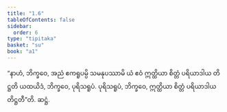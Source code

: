 ```yaml
---
title: "1.6"
tableOfContents: false
sidebar:
  order: 6
type: "tipitaka"
basket: "su"
book: "a1"
---
```



<DynamicBreadcrumb />

<Division number="6" book="a1" e="ch" v="15" p="2">

<Paragraph number="13" book="a1">
“နာဟံ, ဘိက္ခဝေ, အညံ ဧကရူပမ္ပိ သမနုပဿာမိ ယံ ဧဝံ ဣတ္ထိယာ စိတ္တံ ပရိယာဒါယ တိဋ္ဌတိ ယထယိဒံ, ဘိက္ခဝေ, ပုရိသရူပံ. ပုရိသရူပံ, ဘိက္ခဝေ, ဣတ္ထိယာ စိတ္တံ ပရိယာဒါယ တိဋ္ဌတီ”တိ.

</Paragraph>
</Division>

<Paragraph number="14" type="center" book="a1">
ဆဋ္ဌံ.
</Paragraph>